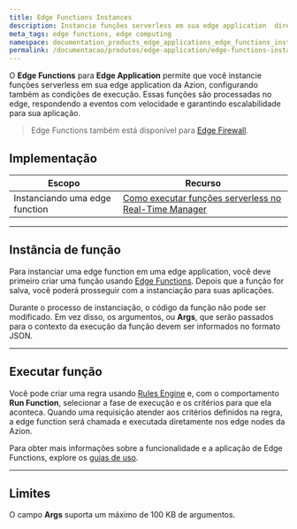 ```yaml
---
title: Edge Functions Instances
description: Instancie funções serverless em sua edge application  diretamente no edge.
meta_tags: edge functions, edge computing
namespace: documentation_products_edge_applications_edge_functions_instances
permalink: /documentacao/produtos/edge-application/edge-functions-instances/
---
```


O **Edge Functions** para **Edge Application** permite que você instancie funções serverless em sua edge application da Azion, configurando também as condições de execução. Essas funções são processadas no edge, respondendo a eventos com velocidade e garantindo escalabilidade para sua aplicação.

> Edge Functions também está disponível para [Edge Firewall](/pt-br/documentacao/produtos/edge-firewall/edge-functions-instances/).

## Implementação

| Escopo | Recurso |
| --- | --- |
| Instanciando uma edge function | [Como executar funções serverless no Real-Time Manager](/pt-br/documentacao/produtos/guides/serverless-functions/) |

---

## Instância de função

Para instanciar uma edge function em uma edge application, você deve primeiro criar uma função usando [Edge Functions](/pt-br/documentacao/produtos/edge-application/edge-functions/). Depois que a função for salva, você poderá prosseguir com a instanciação para suas aplicações.

Durante o processo de instanciação, o código da função não pode ser modificado. Em vez disso, os argumentos, ou **Args**, que serão passados para o contexto da execução da função devem ser informados no formato JSON.

---

## Executar função

Você pode criar uma regra usando [Rules Engine](/pt-br/documentacao/produtos/edge-application/rules-engine/) e, com o comportamento **Run Function**, selecionar a fase de execução e os critérios para que ela aconteca. Quando uma requisição atender aos critérios definidos na regra, a edge function será chamada e executada diretamente nos edge nodes da Azion.

Para obter mais informações sobre a funcionalidade e a aplicação de Edge Functions, explore os [guias de uso](/pt-br/documentacao/produtos/guias/).

---

## Limites

O campo **Args** suporta um máximo de 100 KB de argumentos.
